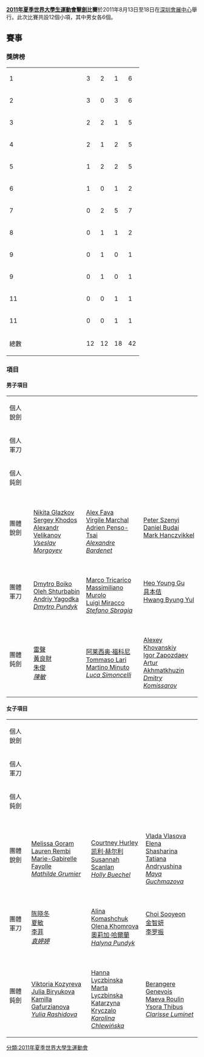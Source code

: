 '''[[2011年夏季世界大學生運動會|2011年夏季世界大學生運動會]][[擊劍|擊劍]]比賽'''於2011年8月13日至18日在[[深圳會展中心|深圳會展中心]]舉行。此次比賽共設12個小項，其中男女各6個。

==賽事==
===獎牌榜===
{| {{RankedMedalTable}}
|-
| 1 ||width=150 align=left| {{flagIOC2team|UKR|2011年夏季世界大學生運動會}} || 3 || 2 || 1 || 6
|-
| 2 ||align=left| {{flagIOC2team|RUS|2011年夏季世界大學生運動會}} || 3 || 0 || 3 || 6
|-
| 3 ||align=left| {{flagIOC2team|FRA|2011年夏季世界大學生運動會}} || 2 || 2 || 1 || 5
|-
| 4 ||align=left| {{flagIOC2team|CHN|2011年夏季世界大學生運動會}} || 2 || 1 || 2 || 5
|-
| 5 ||align=left| {{flagIOC2team|ITA|2011年夏季世界大學生運動會}} || 1 || 2 || 2 || 5
|-
| 6 ||align=left| {{flagIOC2team|HUN|2011年夏季世界大學生運動會}} || 1 || 0 || 1 || 2
|-
| 7 ||align=left| {{flagIOC2team|KOR|2011年夏季世界大學生運動會}} || 0 || 2 || 5 || 7
|-
| 8 ||align=left| {{flagIOC2team|POL|2011年夏季世界大學生運動會}} || 0 || 1 || 1 || 2
|-
| 9 ||align=left| {{flagIOC2team|ROU|2011年夏季世界大學生運動會}} || 0 || 1 || 0 || 1
|-
| 9 ||align=left| {{flagIOC2team|USA|2011年夏季世界大學生運動會}} || 0 || 1 || 0 || 1
|-
| 11 ||align=left| {{flagIOC2team|JPN|2011年夏季世界大學生運動會}} || 0 || 0 || 1 || 1
|-
| 11 ||align=left| {{flagIOC2team|HKG|2011年夏季世界大學生運動會}} || 0 || 0 || 1 || 1
|- class="sortbottom"
!colspan=2| 總數 || 12 || 12 || 18 || 42
|}

===項目===
====男子項目====
{| {{MedalistTable|type=項目|columns=1}}
|-
|rowspan=2|個人銳劍
|rowspan=2|{{flagIOC2medalist|[[彼得·塞尼|彼得·塞尼]]|HUN|2011年夏季世界大學生運動會}}
|rowspan=2|{{flagIOC2medalist|[[Virgile_Marchal|Virgile Marchal]]|FRA|2011年夏季世界大學生運動會}} 
|{{flagIOC2medalist|[[Anatoliy_Herey|Anatoliy Herey]]|UKR|2011年夏季世界大學生運動會}}
|-
|{{flagIOC2medalist|[[Raffaello_Marzani|Raffaello Marzani]]|ITA|2011年夏季世界大學生運動會}}
|-
|rowspan=2|個人軍刀
|rowspan=2|{{flagIOC2medalist|[[亞戈德卡|亞戈德卡]]|UKR|2011年夏季世界大學生運動會}}
|rowspan=2|{{flagIOC2medalist|[[古芳吉|古芳吉]]|KOR|2011年夏季世界大學生運動會}} 
|{{flagIOC2medalist|[[Massimiliano_Murolo|Massimiliano Murolo]]|ITA|2011年夏季世界大學生運動會}}
|-
|{{flagIOC2medalist|[[何伟|何伟]]|CHN|2011年夏季世界大學生運動會}}
|-
|rowspan=2|個人鈍劍 
|rowspan=2|{{flagIOC2medalist|[[馬蒂諾·米努托|馬蒂諾·米努托]]|ITA|2011年夏季世界大學生運動會}}
|rowspan=2|{{flagIOC2medalist|[[雷聲|雷聲]]|CHN|2011年夏季世界大學生運動會}} 
|{{flagIOC2medalist|[[朱俊_(擊劍運動員)|朱俊]]|CHN|2011年夏季世界大學生運動會}}
|-
|{{flagIOC2medalist|[[許俊_(擊劍運動員)|許俊]]|KOR|2011年夏季世界大學生運動會}}
|-
|團體銳劍
|{{flagIOC2team|RUS|2011年夏季世界大學生運動會}}<br>[[Nikita_Glazkov|Nikita Glazkov]] <br>[[Sergey_Khodos|Sergey Khodos]]<br />[[Alexandr_Velikanov|Alexandr Velikanov]]<br />''[[Vseslav_Morgoyev|Vseslav Morgoyev]]''
|{{flagIOC2team|FRA|2011年夏季世界大學生運動會}}<br>[[Alex_Fava|Alex Fava]] <br>[[Virgile_Marchal|Virgile Marchal]]<br />[[Adrien_Penso-Tsai|Adrien Penso-Tsai]]<br />''[[Alexandre_Bardenet|Alexandre Bardenet]]''
|{{flagIOC2team|HUN|2011年夏季世界大學生運動會}}<br>[[Peter_Szenyi|Peter Szenyi]] <br>[[Daniel_Budai|Daniel Budai]] <br />[[Mark_Hanczvikkel|Mark Hanczvikkel]]<br /><br />
|-
|團體軍刀
|{{flagIOC2team|UKR|2011年夏季世界大學生運動會}}<br>[[Dmytro_Boiko|Dmytro Boiko]] <br>[[Oleh_Shturbabin|Oleh Shturbabin]]<br />[[Andriy_Yagodka|Andriy Yagodka]]<br />''[[Dmytro_Pundyk|Dmytro Pundyk]]''
|{{flagIOC2team|ITA|2011年夏季世界大學生運動會}}<br>[[Marco_Tricarico|Marco Tricarico]] <br>[[Massimiliano_Murolo|Massimiliano Murolo]]<br />[[Luigi_Miracco|Luigi Miracco]]<br />''[[Stefano_Sbragia|Stefano Sbragia]]''
|{{flagIOC2team|KOR|2011年夏季世界大學生運動會}}<br>[[Heo_Young_Gu|Heo Young Gu]] <br>[[具本佶|具本佶]] <br />[[Hwang_Byung_Yul|Hwang Byung Yul]]<br /><br />
|-
|團體鈍劍 
|{{flagIOC2team|CHN|2011年夏季世界大學生運動會}}<br>[[雷聲|雷聲]] <br>[[黃良財|黃良財]]<br />[[朱俊_(擊劍運動員)|朱俊]]<br />''[[陳敏|陳敏]]''
|{{flagIOC2team|ITA|2011年夏季世界大學生運動會}}<br>[[阿莱西奥·福科尼|阿莱西奥·福科尼]] <br>[[Tommaso_Lari|Tommaso Lari]]<br />[[Martino_Minuto|Martino Minuto]]<br />''[[Luca_Simoncelli|Luca Simoncelli]]''
|{{flagIOC2team|RUS|2011年夏季世界大學生運動會}}<br>[[Alexey_Khovanskiy|Alexey Khovanskiy]] <br>[[Igor_Zapozdaev|Igor Zapozdaev]] <br />[[Artur_Akhmatkhuzin|Artur Akhmatkhuzin]]<br />''[[Dmitry_Komissarov|Dmitry Komissarov]]''
|}

====女子項目====
{| {{MedalistTable|type=項目|columns=1}}
|-
|rowspan=2|個人銳劍 
|rowspan=2|{{flagIOC2medalist|[[Lauren_Rembi|Lauren Rembi]]|FRA|2011年夏季世界大學生運動會}}
|rowspan=2|{{flagIOC2medalist|[[Olena_Kryvytska|Olena Kryvytska]]|UKR|2011年夏季世界大學生運動會}} 
|{{flagIOC2medalist|[[下大川綾華|下大川綾華]]|JPN|2011年夏季世界大學生運動會}}
|-
|{{flagIOC2medalist|[[申雅嵐|申雅嵐]]|KOR|2011年夏季世界大學生運動會}}
|-
|rowspan=2|個人軍刀 
|rowspan=2|{{flagIOC2medalist|[[奧莉加·哈爾蘭|奧莉加·哈爾蘭]]|UKR|2011年夏季世界大學生運動會}}
|rowspan=2|{{flagIOC2medalist|[[Bianca_Pascu|Bianca Pascu]]|ROU|2011年夏季世界大學生運動會}} 
|{{flagIOC2medalist|[[金智妍_(擊劍運動員)|金智妍]]|KOR|2011年夏季世界大學生運動會}}
|-
|{{flagIOC2medalist|[[歐陽慧心|歐陽慧心]]|HKG|2011年夏季世界大學生運動會}}
|-
|rowspan=2|個人鈍劍
|rowspan=2|{{flagIOC2medalist|[[卡米拉·加福爾扎諾夫|卡米拉·加福爾扎諾夫]]|RUS|2011年夏季世界大學生運動會}}
|rowspan=2|{{flagIOC2medalist|[[全希淑|全希淑]]|KOR|2011年夏季世界大學生運動會}} 
|{{flagIOC2medalist|[[Katarzyna_Kryczalo|Katarzyna Kryczalo]]|POL|2011年夏季世界大學生運動會}} 
|-
|{{flagIOC2medalist|[[Julia_Biryukova|Julia Biryukova]]|RUS|2011年夏季世界大學生運動會}}
|-
|團體銳劍
|{{flagIOC2team|FRA|2011年夏季世界大學生運動會}}<br>[[Melissa_Goram|Melissa Goram]] <br>[[Lauren_Rembi|Lauren Rembi]]<br />[[Marie-Gabirelle_Fayolle|Marie-Gabirelle Fayolle]]<br />''[[Mathilde_Grumier|Mathilde Grumier]]''
|{{flagIOC2team|USA|2011年夏季世界大學生運動會}}<br>[[Courtney_Hurley|Courtney Hurley]] <br>[[凯利·赫尔利|凯利·赫尔利]]<br />[[Susannah_Scanlan|Susannah Scanlan]]<br />''[[Holly_Buechel|Holly Buechel]]''
|{{flagIOC2team|RUS|2011年夏季世界大學生運動會}}<br>[[Vlada_Vlasova|Vlada Vlasova]] <br>[[Elena_Shasharina|Elena Shasharina]] <br />[[Tatiana_Andryushina|Tatiana Andryushina]]<br />''[[Maya_Guchmazova|Maya Guchmazova]]''
|-
|團體軍刀 
|{{flagIOC2team|CHN|2011年夏季世界大學生運動會}}<br>[[陈晓冬|陈晓冬]] <br>[[夏敏|夏敏]]<br />[[李菲|李菲]]<br />''[[袁婷婷|袁婷婷]]''
|{{flagIOC2team|UKR|2011年夏季世界大學生運動會}}<br>[[Alina_Komashchuk|Alina Komashchuk]] <br>[[Olena_Khomrova|Olena Khomrova]]<br />[[奧莉加·哈爾蘭|奧莉加·哈爾蘭]]<br />''[[Halyna_Pundyk|Halyna Pundyk]]''
|{{flagIOC2team|KOR|2011年夏季世界大學生運動會}}<br>[[Choi_Sooyeon|Choi Sooyeon]] <br>[[金智妍_(擊劍運動員)|金智妍]] <br />[[李罗振|李罗振]]<br /> <br />
|-
|團體鈍劍 
|{{flagIOC2team|RUS|2011年夏季世界大學生運動會}}<br>[[Viktoria_Kozyreva|Viktoria Kozyreva]] <br>[[Julia_Biryukova|Julia Biryukova]]<br />[[Kamilla_Gafurzianova|Kamilla Gafurzianova]]<br />''[[Yulia_Rashidova|Yulia Rashidova]]''
|{{flagIOC2team|POL|2011年夏季世界大學生運動會}}<br>[[Hanna_Lyczbinska|Hanna Lyczbinska]] <br>[[Marta_Lyczbinska|Marta Lyczbinska]]<br />[[Katarzyna_Kryczalo|Katarzyna Kryczalo]]<br />''[[Karolina_Chlewińska|Karolina Chlewińska]]''
|{{flagIOC2team|FRA|2011年夏季世界大學生運動會}}<br>[[Berangere_Genevois|Berangere Genevois]] <br>[[Maeva_Roulin|Maeva Roulin]] <br />[[Ysora_Thibus|Ysora Thibus]]<br />''[[Clarisse_Luminet|Clarisse Luminet]]''
|}

{{夏季世界大學運動會擊劍比賽}}
{{2011年夏季世界大學生運動會項目}}
[[分類:2011年夏季世界大學生運動會|分類:2011年夏季世界大學生運動會]]